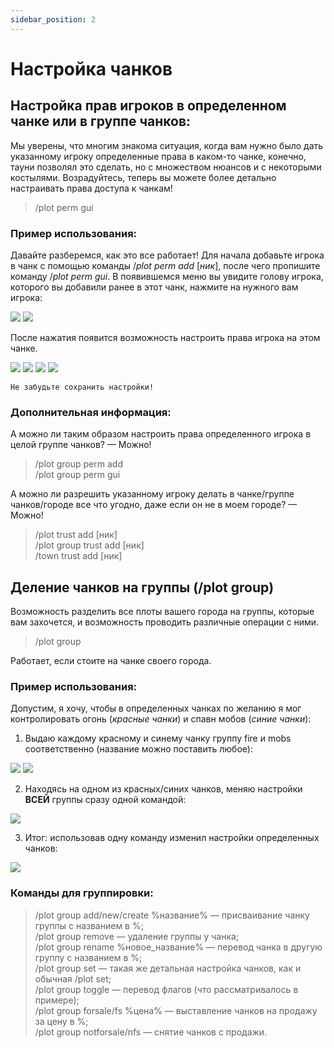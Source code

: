 ```yaml
---
sidebar_position: 2
---
```



# Настройка чанков

## **Настройка прав игроков в определенном чанке или в группе чанков:**

Мы уверены, что многим знакома ситуация, когда вам нужно было дать указанному игроку определенные права в каком-то чанке, конечно, тауни позволял это сделать, но с множеством нюансов и с некоторыми костылями. Возрадуйтесь, теперь вы можете более детально настраивать права доступа к чанкам!

> /plot perm gui

### **Пример использования:**

Давайте разберемся, как это все работает! Для начала добавьте игрока в чанк с помощью команды /*plot perm add* [*ник*], после чего пропишите команду /*plot perm gui*. В появившемся меню вы увидите голову игрока, которого вы добавили ранее в этот чанк, нажмите на нужного вам игрока:

<Carousel>
    <img src="https://sun9-49.userapi.com/impg/_MPg4_BrCn7_sSWttjY7BRwV40cZ5KTxcBRoHA/dll9hw0sN0U.jpg?size=1919x1008&quality=96&sign=a4734ed647932459fa68048cfe41a425&type=album"/>
    <img src="https://sun9-2.userapi.com/impg/s3W_4789mvGPl4NbIIqLNJ5f379_xcNu4Iumng/pTctkIHCGKk.jpg?size=1918x1006&quality=96&sign=7e6cf0f6bde4ebf0aef8871643090c06&type=album"/>
</Carousel>

После нажатия появится возможность настроить права игрока на этом чанке.

<Carousel>
    <img src="https://sun9-10.userapi.com/impg/4q2R2IFwTmtUCyQISHpXHApU5GyEYXn8A_ACRQ/MJ7644tzTtY.jpg?size=1568x575&quality=96&sign=519c45153d1a11498232fbfd5e3b9e9c&type=album"/>
    <img src="https://sun9-41.userapi.com/impg/OO1cZM3BIzi-Go02Rs_VuMZgIsLUedKo5bUdtA/g2TivnvU704.jpg?size=1573x575&quality=96&sign=bcd8515478c7d8da6845b8e1db4d0e70&type=album"/>
    <img src="https://sun9-74.userapi.com/impg/a7sGdgmKByjzpZtgSH5Y5YZzBwzOSGeu8rwa6g/Ryq2qFgLLyA.jpg?size=1571x575&quality=96&sign=5dddf1a18a51595717102bead703f5cf&type=album"/>
    <img src="https://sun9-42.userapi.com/impg/8mou4S56zXiQC822TBMM_16gt-4_q6gcyBQwNw/WrSR0-wTXN4.jpg?size=1568x577&quality=96&sign=e10cce5b9e7558e01f97ba62d90838b2&type=album"/>
</Carousel>


    Не забудьте сохранить настройки!

### **Дополнительная информация:**

А можно ли таким образом настроить права определенного игрока в целой группе чанков?
— Можно!

> /plot group perm add  
/plot group perm gui

А можно ли разрешить указанному игроку делать в чанке/группе чанков/городе все что угодно, даже если он не в моем городе?
— Можно!

> /plot trust add [ник]  
/plot group trust add [ник]  
/town trust add [ник]

## **Деление чанков на группы (/plot group)**

Возможность разделить все плоты вашего города на группы, которые вам захочется, и возможность проводить различные операции с ними.

> /plot group

Работает, если стоите на чанке своего города.

### **Пример использования:**

Допустим, я хочу, чтобы в определенных чанках по желанию я мог контролировать огонь (*красные чанки*) и спавн мобов (*синие чанки*):

1. Выдаю каждому красному и синему чанку группу fire и mobs соответственно (название можно поставить любое):

<Carousel>
    <img src="https://sun9-60.userapi.com/impg/TXQLJIaBZR1Olx6Ma5ZfxOW5wJMOdF5LiZw6BQ/gGgU9PQQQyY.jpg?size=807x428&quality=96&sign=511667011a83b9da4b707b1e08f16934&type=album"/>
    <img src="https://sun9-16.userapi.com/impg/7rGkGbxzj-KMDM6QeVnIHmw_k1-haOMjCBw7hA/_t8Mlh-BXXQ.jpg?size=1920x1018&quality=96&sign=0450dff2f40015e4ac62890998e4a50e&type=album"/>
</Carousel>

2. Находясь на одном из красных/синих чанков, меняю настройки **ВСЕЙ** группы сразу одной командой:

![  ](https://sun9-33.userapi.com/impg/2g26J6kAOV--dAb4USMrzUIoQD_8j63GvtROYw/mPfAw0t-UgY.jpg?size=807x418&quality=96&sign=63800c3218bff66f22ee5161aeccebff&type=album)

3. Итог: использовав одну команду изменил настройки определенных чанков:

![  ](https://sun9-10.userapi.com/impg/N4XGCvGEcGzOzHnTTtFQA2qpIW09NS-Gh7WO2A/IvlbBfzYdnE.jpg?size=807x428&quality=96&sign=1253ba8aef0db8e17ac820a819c64b11&type=album)

### **Команды для группировки:**

> /plot group add/new/create %название% — присваивание чанку группы с названием в %;  
/plot group remove — удаление группы у чанка;  
/plot group rename %новое_название% — перевод чанка в другую группу с названием в %;  
/plot group set — такая же детальная настройка чанков, как и обычная /plot set;  
/plot group toggle — перевод флагов (что рассматривалось в примере);  
/plot group forsale/fs %цена% — выставление чанков на продажу за цену в %;  
/plot group notforsale/nfs — снятие чанков с продажи.
